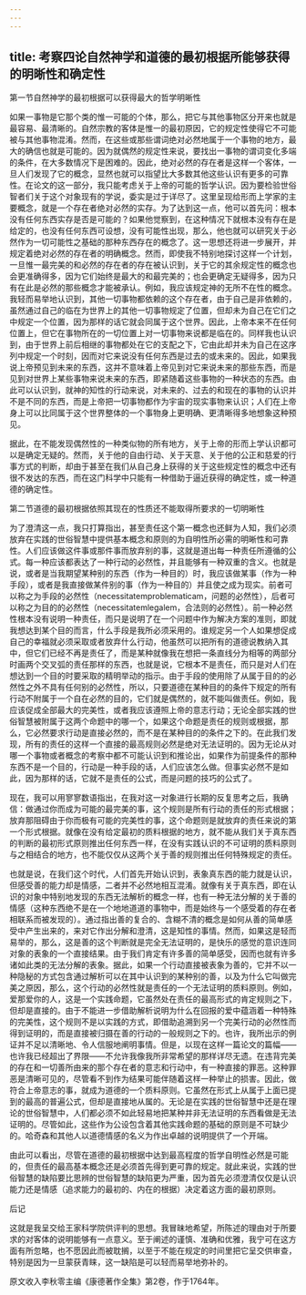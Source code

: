 ```yaml
---
---
---
```

title: 考察四论自然神学和道德的最初根据所能够获得的明晰性和确定性
---




第一节自然神学的最初根据可以获得最大的哲学明晰性

如果一事物是它那个类的惟一可能的个体，那么，把它与其他事物区分开来也就是最容易、最清晰的。自然宗教的客体是惟一的最初原因，它的规定性使得它不可能被与其他事物混淆。然而，在这些或那些谓词绝对必然地属于一个事物的地方，最大的确信也就是可能的。因为就偶然的规定性来说，要找出一事物的谓词变化多端的条件，在大多数情况下是困难的。因此，绝对必然的存在者是这样一个客体，一旦人们发现了它的概念，显然也就可以指望比大多数其他这些认识有更多的可靠性。在论文的这一部分，我只能考虑关于上帝的可能的哲学认识。因为要检验世俗智者们关于这个对象现有的学说，委实是过于详尽了。这里呈现给形而上学家的主要概念，就是一个存在者绝对必然的实存。为了达到这一点，他可以首先问：根本没有任何东西实存是否是可能的？如果他觉察到，在这种情况下就根本没有存在是给定的，也没有任何东西可设想，没有可能性出现，那么，他也就可以研究关于必然作为一切可能性之基础的那种东西存在的概念了。这一思想还将进一步展开，并规定着绝对必然的存在者的明确概念。然而，即使我不特别地探讨这样一个计划，一旦惟一最完美的和必然的存在者的存在被认识到，关于它的其余规定性的概念也会更准确得多，因为它们始终是最大的和最完美的；也会更确定无疑得多，因为只有在此是必然的那些概念才能被承认。例如，我应该规定神的无所不在性的概念。我轻而易举地认识到，其他一切事物都依赖的这个存在者，由于自己是非依赖的，虽然通过自己的临在为世界上的其他一切事物规定了位置，但却未为自己在它们之中规定一个位置，因为那样的话它就会同属于这个世界。因此，上帝本来不在任何位置上，但它在事物所在的一切位置上对一切事物来说都是临在的。同样我也认识到，由于世界上前后相继的事物都处在它的支配之下，它由此却并未为自己在这序列中规定一个时刻，因而对它来说没有任何东西是过去的或未来的。因此，如果我说上帝预见到未来的东西，这并不意味着上帝见到对它来说未来的那些东西，而是见到对世界上某些事物来说未来的东西，即紧随着这些事物的一种状态的东西。由此可以认识到，就神的知性的行动来说，对未来的、过去的和现在的事物的认识并不是不同的东西，而是上帝把一切事物都作为宇宙的现实事物来认识；人们在上帝身上可以比同属于这个世界整体的一个事物身上更明确、更清晰得多地想象这种预见。

据此，在不能发现偶然性的一种类似物的所有地方，关于上帝的形而上学认识都可以是确定无疑的。然而，关于他的自由行动、关于天意、关于他的公正和慈爱的行事方式的判断，却由于甚至在我们从自己身上获得的关于这些规定性的概念中还有很不发达的东西，而在这门科学中只能有一种借助于逼近获得的确定性，或一种道德的确定性。

第二节道德的最初根据依照其现在的性质还不能取得所要求的一切明晰性

为了澄清这一点，我只打算指出，甚至责任这个第一概念也还鲜为人知，我们必须放弃在实践的世俗智慧中提供基本概念和原则的为自明性所必需的明晰性和可靠性。人们应该做这件事或那件事而放弃别的事，这就是道出每一种责任所遵循的公式。每一种应该都表达了一种行动的必然性，并且能够有一种双重的含义。也就是说，或者是当我期望某种别的东西（作为一种目的）时，我应该做某事（作为一种手段），或者是我直接做某件别的事（作为一种目的）并且使之成为现实。前者可以称之为手段的必然性（necessitatemproblematicam，问题的必然性），后者可以称之为目的的必然性（necessitatemlegalem，合法则的必然性）。前一种必然性根本没有说明一种责任，而只是说明了在一个问题中作为解决方案的准则，即就我想达到某个目的而言，什么手段是我所必须采用的。谁规定另一个人如果想促成自己的幸福就必须采取或者放弃什么行动，他虽然可以把所有的道德说教纳入其中，但它们已经不再是责任了，而是某种就像我在想把一条直线分为相等的两部分时画两个交叉弧的责任那样的东西，也就是说，它根本不是责任，而只是对人们在想达到一个目的时要采取的精明举动的指示。由于手段的使用除了从属于目的的必然性之外不具有任何别的必然性，所以，只要道德在某种目的的条件下规定的所有行动不附属于一个自在必然的目的，它们就是偶然的，就不能叫做责任。例如，我应该促成全部最大的完美性，或者我应该遵照上帝的意志行动；无论全部实践的世俗智慧被附属于这两个命题中的哪一个，如果这个命题是责任的规则或根据，那么，它必然要求行动是直接必然的，而不是在某种目的的条件之下的。在此我们发现，所有的责任的这样一个直接的最高规则必然是绝对无法证明的。因为无论从对哪一个事物或者概念的考察中都不可能认识到和推论出，如果作为前提条件的那种东西不是一个目的，行动是一种手段的话，人们应该怎么做。但事实必然不是如此，因为那样的话，它就不是责任的公式，而是问题的技巧的公式了。

现在，我可以用寥寥数语指出，在我对这一对象进行长期的反复思考之后，我确信：做通过你而成为可能的最完美的事，这个规则是所有行动的责任的形式根据；放弃那阻碍由于你而极有可能的完美性的事，这个命题则是就放弃的责任来说的第一个形式根据。就像在没有给定最初的质料根据的地方，就不能从我们关于真东西的判断的最初形式原则推出任何东西一样，在没有实践认识的不可证明的质料原则与之相结合的地方，也不能仅仅从这两个关于善的规则推出任何特殊规定的责任。

也就是说，在我们这个时代，人们首先开始认识到，表象真东西的能力就是认识，但感受善的能力却是情感，二者并不必然地相互混淆。就像有关于真东西，即在认识的对象中特别地发现的东西无法解析的概念一样，也有一种无法分解的关于善的情感（这种东西绝不是在一个地地道道的事物中，而是始终与一个感受着的存在者相联系而被发现的）。通过指出善的复合的、含糊不清的概念是如何从善的简单感受中产生出来的，来对它作出分解和澄清，这是知性的事情。然而，如果这是轻而易举的，那么，这是善的这个判断就是完全无法证明的，是快乐的感觉的意识连同对象的表象的一个直接结果。由于我们肯定有许多善的简单感受，因而也就有许多诸如此类的无法分解的表象。据此，如果一个行动直接被表象为善的，它并不以一种隐秘的方式包含通过解析可以在其中认识到的某种别的善，以及为什么它叫做完美之原因，那么，这个行动的必然性就是责任的一个无法证明的质料原则。例如，爱那爱你的人，这是一个实践命题，它虽然处在责任的最高形式的肯定规则之下，但却是直接的。由于不能进一步借助解析说明为什么在回报的爱中蕴涵着一种特殊的完美性，这个规则不是以实践的方式，即借助追溯到另一个完美行动的必然性而得到证明的，而是直接被归摄在善的行动的一般规则之下的。也许，我所出示的例证并不足以清晰地、令人信服地阐明事情。但是，以现在这样一篇论文的篇幅——也许我已经超出了界限——不允许我像我所非常希望的那样详尽无遗。在违背完美的存在和一切善所由来的那个存在者的意志和行动中，有一种直接的罪恶。这种罪恶是清晰可见的，尽管看不到作为结果可能伴随着这样一种举止的损害。因此，做符合上帝意志的事，就成为道德的一个质料原则。它虽然在形式上从属于上面已提到的最高的普遍公式，但却是直接地从属的。无论是在实践的世俗智慧中还是在理论的世俗智慧中，人们都必须不如此轻易地把某种并非无法证明的东西看做是无法证明的。尽管如此，这些作为公设包含着其他实践命题的基础的原则是不可缺少的。哈奇森和其他人以道德情感的名义为作出卓越的说明提供了一个开端。

由此可以看出，尽管在道德的最初根据中达到最高程度的哲学自明性必然是可能的，但责任的最高基本概念还是必须首先得到更可靠的规定。就此来说，实践的世俗智慧的缺陷要比思辨的世俗智慧的缺陷更为严重，因为首先必须澄清仅仅是认识能力还是情感（追求能力的最初的、内在的根据）决定着这方面的最初原则。

后记

这就是我呈交给王家科学院供评判的思想。我冒昧地希望，所陈述的理由对于所要求的对客体的说明能够有一点意义。至于阐述的谨慎、准确和优雅，我宁可在这方面有所忽略，也不愿因此而被耽搁，以至于不能在规定的时间里把它呈交供审查，特别是因为一旦蒙获青睐，这一缺陷是可以轻而易举地弥补的。

原文收入李秋零主编《康德著作全集》第2卷，作于1764年。